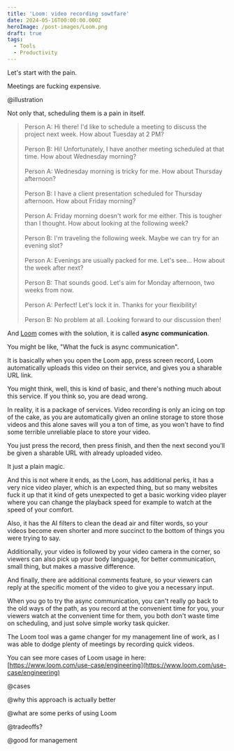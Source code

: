 ```yaml
---
title: 'Loom: video recording sowtfare'
date: 2024-05-16T00:00:00.000Z
heroImage: /post-images/Loom.png
draft: true
tags:
  - Tools
  - Productivity
---
```


Let's start with the pain.

Meetings are fucking expensive.

@illustration

Not only that, scheduling them is a pain in itself.

> Person A: Hi there! I'd like to schedule a meeting to discuss the project next week. How about Tuesday at 2 PM?\
> \
> Person B: Hi! Unfortunately, I have another meeting scheduled at that time. How about Wednesday morning?\
> \
> Person A: Wednesday morning is tricky for me. How about Thursday afternoon?\
> \
> Person B: I have a client presentation scheduled for Thursday afternoon. How about Friday morning?\
> \
> Person A: Friday morning doesn't work for me either. This is tougher than I thought. How about looking at the following week?\
> \
> Person B: I'm traveling the following week. Maybe we can try for an evening slot?\
> \
> Person A: Evenings are usually packed for me. Let's see... How about the week after next?\
> \
> Person B: That sounds good. Let's aim for Monday afternoon, two weeks from now.\
> \
> Person A: Perfect! Let's lock it in. Thanks for your flexibility!\
> \
> Person B: No problem at all. Looking forward to our discussion then!

And [Loom](https://www.loom.com/) comes with the solution,  it is called **async** **communication**.

You might be like, "What the fuck is async communication".

It is basically when you open the Loom app, press screen record, Loom automatically uploads this video on their service, and gives you a sharable URL link.

You might think, well, this is kind of basic, and there's nothing much about this service. If you think so, you are dead wrong.

In reality, it is a package of services. Video recording is only an icing on top of the cake, as you are automatically given an online storage to store those videos and this alone saves will you a ton of time, as you won't have to find some terrible unreliable place to store your video.

You just press the record, then press finish, and then the next second you'll be given a sharable URL with already uploaded video.

It just a plain magic.

And this is not where it ends, as the Loom, has additional perks, it has a very nice video player, which is an expected thing, but so many websites fuck it up that it kind of gets unexpected to get a basic working video player where you can change the playback speed for example to watch at the speed of your comfort.

Also, it has the AI filters to clean the dead air and filter words, so your videos become even shorter and more succinct to the bottom of things you were trying to say.

Additionally, your video is followed by your video camera in the corner, so viewers can also pick up your body language, for better communication, small thing, but makes a massive difference.

And finally, there are additional comments feature, so your viewers can reply at the specific moment of the video to give you a necessary input.

When you go to try the async communication, you can't really go back to the old ways of the path, as you record at the convenient time for you, your viewers watch at the convenient time for them, you both don't waste time on scheduling, and just solve simple worky task quicker.

The Loom tool was a game changer for my management line of work, as I was able to dodge plenty of meetings by recording quick videos.

You can see more cases of Loom usage in here: [https://www.loom.com/use-case/engineering](https://www.loom.com/use-case/engineering)

@cases

@why this approach is actually better

@what are some perks of using Loom

@tradeoffs?

@good for management
